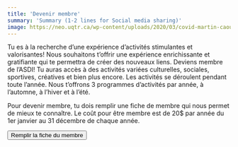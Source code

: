 ```yaml
---
title: 'Devenir membre'
summary: 'Summary (1-2 lines for Social media sharing)'
image: https://neo.uqtr.ca/wp-content/uploads/2020/03/covid-martin-caouette-uqtr.jpg
---
```


Tu es à la recherche d’une expérience d’activités stimulantes et valorisantes! Nous souhaitons t’offrir une expérience enrichissante et gratifiante qui te permettra de créer des nouveaux liens. Deviens membre de l’ASDI! Tu auras accès à des activités variées culturelles, sociales, sportives, créatives et bien plus encore. Les activités se déroulent pendant toute l’année. Nous t’offrons 3 programmes d’activités par année, à l’automne, à l’hiver et à l’été.

Pour devenir membre, tu dois remplir une fiche de membre qui nous permet de mieux te connaître. Le coût pour être membre est de 20$ par année du 1er janvier au 31 décembre de chaque année.

[<Button className="w-full" size="large">Remplir la fiche du membre</Button>](https://forms.gle/3DbhRkB798N7v98d8)
